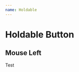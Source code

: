 ```yaml
---
name: Holdable
---
```



# Holdable Button

## Mouse Left

<Playground>
  <div>
    <HoldableButton
      borderColor="lightblue"
      width="80px"
    >
      Test
    </HoldableButton>
  </div>
</Playground>
